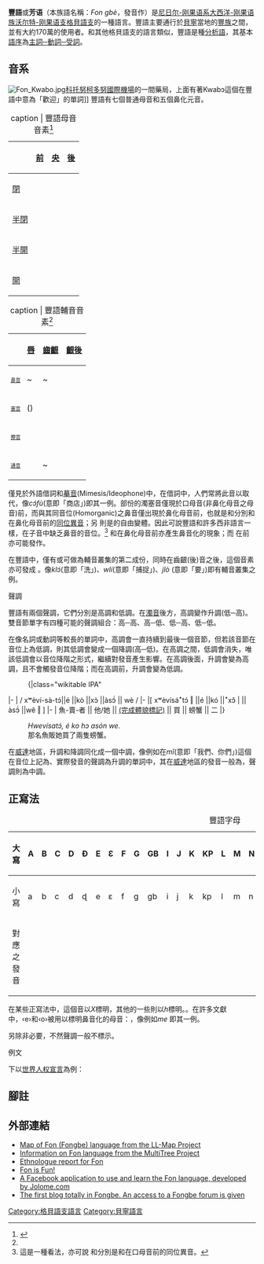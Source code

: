 {{Infobox language
|name=豐語
|nativename={{Unicode|Fon gbè}}
|states=[[贝宁|贝宁]]、[[多哥|多哥]]
|speakers=140萬左右(2006年)
|ethnicity=[[豐族|豐族]]
|familycolor=Niger-Congo
|fam2=[[大西洋-刚果语族|大西洋-刚果语族]]
|fam3=[[沃尔特-刚果语支|沃尔特-刚果语支]]
|fam4=[[格貝語支|格貝語支]](Gbe languages)
|iso2=fon
| script = [[拉丁字母|拉丁字母]]
|iso3=fon
| glotto = fonn1241
| glottoname = Fon language
| glottorefname = Fon
}}
'''豐語'''或'''芳语'''（本族語名稱：''Fon gbè''，發音作{{IPA|fɔ̃̄ɡ͡bè|}}）是[[尼日尔-刚果语系|尼日尔-刚果语系]][[大西洋-刚果语族|大西洋-刚果语族]][[沃尔特-刚果语支|沃尔特-刚果语支]][[格貝語支|格貝語支]]的一種語言。豐語主要通行於[[貝寧|貝寧]]當地的[[豐族|豐族]]之間，並有大約170萬的使用者。和其他格貝語支的語言類似，豐語是種[[分析語|分析語]]，其基本[[語序|語序]]為[[SVO|主詞─動詞─受詞]]。

==音系==
[[Image:Fon_Kwabo.jpg|thumb]][[科托努|科托努]][[柯多努國際機場|柯多努國際機場]]的一間藥局，上面有著Kwabɔ這個在豐語中意為「歡迎」的單詞]]
豐語有七個普通母音和五個鼻化元音。
{| class="wikitable" 
|+caption | 豐語母音音素<ref name="Fon Grammar">{{cite book |title=A Grammar of Fongbe |pages=15–29 |author=Claire Lefebvre |coauthors=Anne-Marie Brousseau |isbn=3110173603 |year=2002 |publisher=Walter de Gruyter}}</ref>
|-
!
![[前元音|前]]
![[央元音|央]]
![[後元音|後]]
|-align=center
![[閉元音|閉]]
|{{IPA|i}}   {{IPA|ĩ}}|| || {{IPA|u}}   {{IPA|ũ}}
|-align=center
![[半閉元音|半閉]]
|{{IPA|e}}   || || {{IPA|o}}   
|-align=center
![[半開元音|半開]]
|{{IPA|ɛ}}   {{IPA|ɛ̃}}|| || {{IPA|ɔ}}   {{IPA|ɔ̃}}
|-align=center
![[開元音|開]] 
| || {{IPA|a}}   {{IPA|ã}} ||
|}

{| class="wikitable"
|+caption | 豐語輔音音素<ref name="Fon Grammar"/>
!
! colspan=2 | [[唇音|唇]]
! colspan=2 | [[齒齦音|齒齦]]
! colspan=2 | [[齒齦後音|齦後]]
! colspan=2 | [[硬顎音|硬顎]]
! colspan=2 | [[軟顎音|軟顎]]
! colspan=2 | [[唇軟顎音|唇-軟顎]]
|-align=center
! style="font-size:x-small" | [[鼻音_(辅音)|鼻音]]
| colspan="2" | {{IPA|m}} ~ {{IPA|b}}
| colspan="4" | {{IPA|n}} ~ {{IPA|ɖ}}
| colspan="2" | 
| colspan="2" |  
| colspan="2" |  
|-align=center
! style="font-size:x-small" | [[塞音|塞音]]
| colspan=2 |({{IPA|p}}) 
| {{IPA|t}} || {{IPA|d}}
| {{IPA|t͡ʃ}} || {{IPA|d͡ʒ}}
| colspan=2 |  
| {{IPA|k}} || {{IPA|ɡ}}
| {{IPA|k͡p}} || {{IPA|ɡ͡b}}
|-align=center
! style="font-size:x-small" | [[擦音|擦音]]
| {{IPA|f}} || {{IPA|v}}
| {{IPA|s}} || {{IPA|z}}
| colspan=2 |  
| colspan=2 |  
| {{IPA|x}} || {{IPA|ɣ}}
| {{IPA|xʷ}} || {{IPA|ɣʷ}}
|-align=center
! style="font-size:x-small" | [[通音|通音]]
| colspan=2 |  
| colspan=2 | {{IPA|l}} ~ {{IPA|ɾ}}
| colspan=2 |  
| colspan=2 | {{IPA|ɲ}} ~ {{IPA|j}}
| colspan=2 |  
| colspan=2 | {{IPA|w}}
|}
{{IPA|/p/}}僅見於外語借詞和[[摹音|摹音]](Mimesis/Ideophone)中，在借詞中，人們常將此音以{{IPA|/f/}}取代，像''cɔ́fù''(意即「商店」)即其一例。部份的濁塞音僅現於口母音(非鼻化母音之母音)前，而與其同音位(Homorganic)之鼻音僅出現於鼻化母音前，也就是{{IPA|[m]}}和{{IPA|[n]}}分別{{IPA|[b]}}和{{IPA|[ɖ]}}在鼻化母音前的[[同位異音|同位異音]]；另 {{IPA|[ɲ]}}則是{{IPA|[j̃]}}的自由變體。因此可說豐語和許多西非語言一樣，在子音中缺乏鼻音的音位。<ref>這是一種看法，亦可說{{IPA|[b]}} 和{{IPA|[ɖ]}}分別是{{IPA|/m/}}和{{IPA|/n/}}在口母音前的同位異音。</ref> {{IPA|/w/}} 和{{IPA|/l/}}在鼻化母音前亦產生鼻音化的現象；而 {{IPA|/w/}}在{{IPA|/i/}}前亦可能發作{{IPA|[ɥ]}}。

在豐語中，僅有{{IPA|/l/}}或{{IPA|/j/}}可做為輔音叢集的第二成份，同時在齒齦(後)音之後，{{IPA|/l/}}這個音素亦可發成 {{IPA|[ɾ]}}。像''klɔ́''(意即「洗」)、''wlí''(意即「捕捉」)、''jlò'' {{IPA|[d͡ʒlò] ~ [d͡ʒɾò]}}(意即「要」)即有輔音叢集之例。

;聲調
豐語有兩個聲調，它們分別是高調和低調。在[[濁音|濁音]]後方，高調變作升調(低─高)。雙音節單字有四種可能的聲調組合：高─高、高─低、低─高、低─低。

在像名詞或動詞等較長的單詞中，高調會一直持續到最後一個音節，但若該音節在音位上為低調，則其低調會變成一個降調(高─低)。在高調之間，低調會消失，唯該低調會以音位降階之形式，繼續對發音產生影響。在高調後面，升調會變為高調，且不會觸發音位降階；而在高調前，升調會變為低調。

:{|class="wikitable IPA"
|-
| / xʷèví-sà-tɔ́||é ||kò ||xɔ̀ ||àsɔ̃́ || wè /
|-
|[ xʷèvísáꜜtɔ́ ‖ ||é ||kó ||ꜜxɔ̂ <nowiki>|</nowiki> || àsɔ̃́ ||wê ‖ ]
|-
| 魚-賣-者 || 他/她 || [[完成體貌|(完成體貌標記)]] || 買 || 螃蟹 || 二
|}
:''Hwevísatɔ́, é ko hɔ asón we.''
:那名魚販她買了兩隻螃蟹。

在[[威達|威達]]地區，升調和降調同化成一個中調，像例如在''mǐ''(意即「我們、你們」)這個在音位上記為{{IPA|/bĩ́/}}、實際發音的聲調為升調的單詞中，其在[[威達|威達]]地區的發音一般為{{IPA|[mĩ̄]}}，聲調則為中調。

==正寫法==
{|class="wikitable"
|+ 豐語字母
|-
! 大寫
| A || B || C || D || Ɖ
| E || Ɛ || F || G || GB
| I || J || K || KP
| L || M || N || NY || O
| Ɔ || P || R || S || T
| U || V || W || X|| Y
| Z
|---
! 小寫
| a || b || c || d || ɖ
| e || ɛ || f || g || gb
| i || j || k || kp
| l || m || n || ny || o
| ɔ || p || r || s || t
| u || v || w || x|| y
| z
|---
! 對應之發音
| {{IPA|a}} || {{IPA|b}} || {{IPA|tʃ}} || {{IPA|d}} || {{IPA|ɖ}}
| {{IPA|e}} || {{IPA|ɛ}} || {{IPA|f}} || {{IPA|ɡ}} || {{IPA|ɡb}}
| {{IPA|i}} || {{IPA|dʒ}} || {{IPA|k}} || {{IPA|kp}}
| {{IPA|l}} || {{IPA|m}} || {{IPA|n}} || {{IPA|ɲ}} || {{IPA|o}}
| {{IPA|ɔ}} || {{IPA|p}} || {{IPA|ɣ}} || {{IPA|s}} || {{IPA|t}}
| {{IPA|u}} || {{IPA|v}} || {{IPA|w}} || {{IPA|x}} || {{IPA|j}}
| {{IPA|z}}
|}
在某些正寫法中，{{IPA|/x/}}這個音以''X''標明，其他的一些則以''h''標明。。在許多文獻中，‹e›和‹o›被用以標明鼻音化的母音：，像例如''me'' {{IPA|[mɛ̃]}}即其一例。<!--, ''Fon'' {{IPA|[fɔ̃]}}-->

另除非必要，不然聲調一般不標示。 

;例文
下以[[世界人权宣言|世界人权宣言]]為例：
:{{unicode|GBETA GBƐ Ɔ BI TƆN EE ƉƆ XÓ DÓ ACƐ E GBƐTƆ ƉÓ KPODO SISI E ƉO NA ƉÓ N'I LƐ KPO WU E WEXWLE}}
:{{unicode|Ee nyi ɖɔ hɛnnu ɖokpo mɛ ɔ, mɛ ɖokpoɖokpo ka do susu tɔn, bɔ acɛ ɖokpo ɔ wɛ mɛbi ɖo bo e ma sixu kan fɛn kpon é ɖi mɛɖesusi jijɛ, hwɛjijɔzinzan, kpodo fifa ni tiin nu wɛkɛ ɔ bi e ɔ, ...}}

==腳註==
{{reflist}}

==外部連結==
{{incubator|code=fon}}

* [https://web.archive.org/web/20111008232121/http://llmap.org/languages/fon.html Map of Fon (Fongbe) language from the LL-Map Project]
* [http://multitree.org/codes/fon Information on Fon language from the MultiTree Project]{{Wayback|url=http://multitree.org/codes/fon |date=20120330093424 }}
* [http://www.ethnologue.org/show_language.asp?code=fon Ethnologue report for Fon]{{Wayback|url=http://www.ethnologue.org/show_language.asp?code=fon |date=20110804221727 }}
* [https://web.archive.org/web/20110709122648/http://www.fon-is-fun.org/ Fon is Fun!]
* [http://apps.facebook.com/fon-gbe/ A Facebook application to use and learn the Fon language, developed by Jolome.com]{{Wayback|url=http://apps.facebook.com/fon-gbe/ |date=20121011093337 }}
* [http://fongbe.blogspot.com The first blog totally in Fongbe. An access to a Fongbe forum is given]{{Wayback|url=http://fongbe.blogspot.com/ |date=20190726113217 }}

[[Category:格貝語支語言|Category:格貝語支語言]]
[[Category:貝寧語言|Category:貝寧語言]]